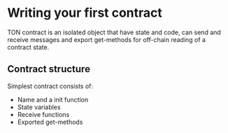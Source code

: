 # Writing your first contract

TON contract is an isolated object that have state and code, can send and receive messages and export get-methods for off-chain reading of a contract state.

## Contract structure

Simplest contract consists of:

* Name and a init function
* State variables
* Receive functions
* Exported get-methods